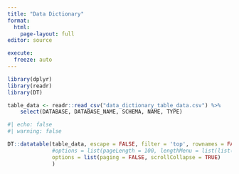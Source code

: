 ```yaml
---
title: "Data Dictionary"
format: 
  html:
    page-layout: full
editor: source

execute:
  freeze: auto
---
```


```r
library(dplyr)
library(readr)
library(DT)

table_data <- readr::read_csv("data_dictionary_table_data.csv") %>% 
    select(DATABASE, DATABASE_NAME, SCHEMA, NAME, TYPE)
```


```r
#| echo: false
#| warning: false

DT::datatable(table_data, escape = FALSE, filter = 'top', rownames = FALSE,
              #options = list(pageLength = 100, lengthMenu = list(list(100, 250, 500, -1), list(100, 250, 500, 'All')))
              options = list(paging = FALSE, scrollCollapse = TRUE)
              )
```



